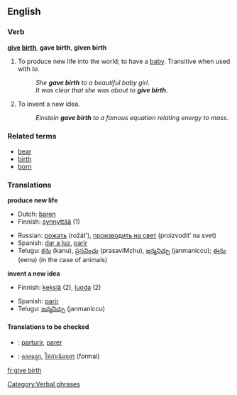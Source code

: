 ==English==

===Verb===
'''[[give]] [[birth]]''', '''gave birth''', '''given birth'''

# To produce new life into the world; to have a [[baby]].  Transitive when used with ''to''.
#:''She '''gave birth''' to a beautiful baby girl''.
#:''It was clear that she was about to '''give birth'''.''
# {{idiom}} To invent a new idea.
#:''Einstein '''gave birth''' to a famous equation relating energy to mass''.

===Related terms===
*[[bear]]
*[[birth]]
*[[born]]

===Translations===
'''produce new life'''
{{top}}
*Dutch: [[baren]]
*Finnish: [[synnyttää]] (1)
{{mid}}
*Russian: [[рожать]] (rožát’), [[производить на свет]] (proizvodít’ na svet)
*Spanish: [[dar a luz]], [[parir]]
*Telugu: [[కను]] (kanu), [[ప్రసవించు]] (prasaviMchu), [[జన్మనిచ్చు]] (janmaniccu); [[ఈను]] (eenu) (in the case of animals)
{{bottom}}

'''invent a new idea'''
{{top}}
*Finnish: [[keksiä]] (2), [[luoda]] (2)
{{mid}}
*Spanish: [[parir]]
*Telugu: [[జన్మనిచ్చు]] (janmaniccu)
{{bottom}}

====Translations to be checked====
{{checktrans}}
*{{ttbc|Interlingua}}: [[parturir]], [[parer]]
*{{ttbc|Thai}}: [[คลอดลูก]], [[ให้กำเนิดบุตร]] (formal)

[[Category:Verbal phrases]]

[[fr:give birth]]